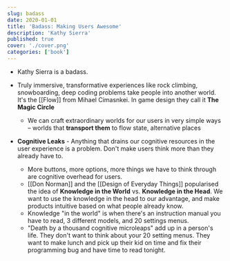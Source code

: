 ```yaml
---
slug: badass
date: 2020-01-01
title: 'Badass: Making Users Awesome'
description: 'Kathy Sierra'
published: true
cover: './cover.png'
categories: ['book']
---
```


- Kathy Sierra is a badass.

- Truly immersive, transformative experiences like rock climbing, snowboarding, deep coding problems take people into another world. It's the [[Flow]] from Mihael Cimasnkei. In game design they call it **The Magic Circle**
    - We can craft extraordinary worlds for our users in very simple ways – worlds that __transport them__ to flow state, alternative places
- **Cognitive Leaks** - Anything that drains our cognitive resources in the user experience is a problem. Don't make users think more than they already have to.
    - More buttons, more options, more things we have to think through are cognitive overhead for users.
    - [[Don Norman]] and the [[Design of Everyday Things]] popularised the idea of **Knowledge in the World** vs. **Knowledge in the Head**. We want to use the knowledge in the head to our advantage, and make products intuitive based on what people already know. 
    - Knowledge "in the world" is when there's an instruction manual you have to read, 3 different models, and 20 settings menus.
    - "Death by a thousand cognitive microleaps" add up in a person's life. They don't want to think about your 20 setting menus. They want to make lunch and pick up their kid on time and fix their programming bug and have time to read tonight.
